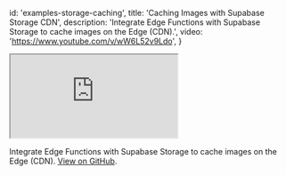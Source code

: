 
  id: 'examples-storage-caching',
  title: 'Caching Images with Supabase Storage CDN',
  description: 'Integrate Edge Functions with Supabase Storage to cache images on the Edge (CDN).',
  video: 'https://www.youtube.com/v/wW6L52v9Ldo',
}

<div class="video-container">
  <iframe
    src="https://www.youtube-nocookie.com/embed/wW6L52v9Ldo"
    frameBorder="1"
    allow="accelerometer; autoplay; clipboard-write; encrypted-media; gyroscope; picture-in-picture"
    allowFullScreen
  ></iframe>
</div>

Integrate Edge Functions with Supabase Storage to cache images on the Edge (CDN). [View on GitHub](https://github.com/supabase/supabase/tree/master/examples/edge-functions/supabase/functions/og-image-with-storage-cdn).


